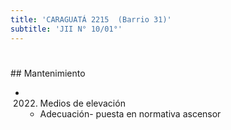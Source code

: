 ```yaml
---
title: 'CARAGUATÁ 2215  (Barrio 31)'
subtitle: 'JII N° 10/01°'
---
```


#


 ## Mantenimiento

*  (2022) Medios de elevación 
    + Adecuación- puesta en normativa ascensor



